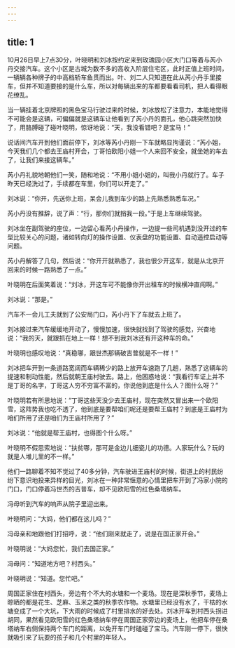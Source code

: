 ```yaml
---
---
---
```

title: 1
---




10月26日早上7点30分，叶晓明和刘冰按约定来到玫瑰园小区大门口等着与芮小丹交接汽车。这个小区是古城为数不多的高收入阶层住宅区，此时正值上班时间，一辆辆各种牌子的中高档轿车鱼贯而出。叶、刘二人只知道在此从芮小丹手里接车，但并不知道要接的是什么车，所以对每辆出来的车都要看看司机，把人看得眼花缭乱。

当一辆挂着北京牌照的黑色宝马行驶过来的时候，刘冰放松了注意力，本能地觉得不可能会是这辆，可偏偏就是这辆车让他看到了芮小丹的面孔，他心跳突然加快了，用胳膊碰了碰叶晓明，惊讶地说：“天，我没看错吧？是宝马！”

说话间汽车开到他们面前停下，刘冰等芮小丹刚一下车就略显拘谨说：“芮小姐，今天我们几个都去王庙村开会，丁哥怕欧阳小姐一个人来回不安全，就坐她的车去了，让我们来接这辆车。”

芮小丹礼貌地朝他们一笑，随和地说：“不用小姐小姐的，叫我小丹就行了。车子昨天已经洗过了，手续都在车里，你们可以开走了。”

刘冰说：“你开，先送你上班，呆会儿我到车少的路上先熟悉熟悉车况。”

芮小丹没有推辞，说了声：“行，那你们就捎我一段。”于是上车继续驾驶。

刘冰坐在副驾驶的座位，一边留心看芮小丹操作，一边提一些司机遇到没开过的车型比较关心的问题，诸如转向灯的操作设置、仪表盘的功能设置、自动遥控启动等问题。

芮小丹解答了几句，然后说：“你开开就熟悉了，我也很少开这车，就是从北京开回来的时候一路熟悉了一点。”

叶晓明在后面笑着说：“刘冰，开这车可不能像你开出租车的时候横冲直闯啊。”

刘冰说：“那是。”

汽车不一会儿工夫就到了公安局门口，芮小丹下了车就去上班了。

刘冰接过来汽车缓缓地开动了，慢慢加速，很快就找到了驾驶的感觉，兴奋地说：“我的天，就跟抓在地上一样！想不到我刘冰还有开这种车的命。”

叶晓明也感叹地说：“真稳哪，跟世杰那辆破吉普就是不一样！”

刘冰把车开到一条道路宽阔而车辆稀少的路上放开车速跑了几趟，熟悉了这辆车的提速和制动性能，然后就朝王庙村驶去。路上，他困惑地说：“我看行车证上并不是丁哥的名字，丁哥这人穷不穷富不富的，你说他到底是什么人？图什么呀？”

叶晓明若有所思地说：“丁哥这些天没少去王庙村，现在突然又冒出来一个欧阳雪，这阵势我也吃不透了，他到底是要帮咱们呢还是要帮王庙村？到底是王庙村为咱们所用了还是咱们为王庙村所用了？”

刘冰说：“他就是帮王庙村，也得图个什么呀。”

叶晓明不假思索地说：“扶贫哪，那可是金边儿细瓷儿的功德。人家玩什么？玩的就是人堆儿里的不一样。”

他们一路聊着不知不觉过了40多分钟，汽车驶进王庙村的时候，街道上的村民纷纷下意识地投来异样的目光，刘冰在一种非常惬意的心情里把车开到了冯家小院的门口，门口停着冯世杰的吉普车，却不见欧阳雪的红色桑塔纳车。

冯母听到汽车的响声从院子里迎出来。

叶晓明问：“大妈，他们都在这儿吗？”

冯母亲和地跟他们打招呼，说：“他们刚来就走了，说是在国正家开会。”

叶晓明说：“大妈您忙，我们去国正家。”

冯母问：“知道地方吧？村西头。”

叶晓明说：“知道。您忙吧。”

周国正家住在村西头，旁边有个不大的水塘和一个麦场。现在是深秋季节，麦场上晾晒的都是花生、芝麻、玉米之类的秋季农作物。水塘里已经没有水了，干枯的水塘变成了一个大坑，下大雨的时候成了村里排水的好去处。刘冰开车到村西头拐进胡同，果然看见欧阳雪的红色桑塔纳车停在周国正家旁边的麦场上，他把车停在桑塔纳车右侧保持两个车门的距离，以免开车门时磕碰了宝马。汽车刚一停下，很快就吸引来了玩耍的孩子和几个村里的年轻人。